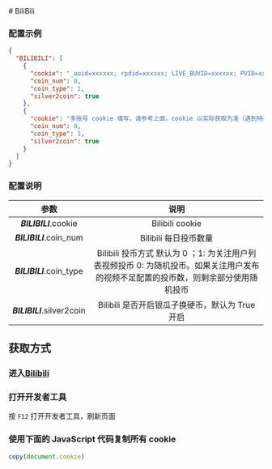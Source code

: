 
<Cards>
  <Card
    title="AcFun"
    href="/settings/acfun"
  />
  <Card
    title="阿里云盘"
    href="/settings/aliyun"
  />
  <Card
    title="Baidu 站点提交"
    href="/settings/baidu"
  />
  <Card
    title="Bilibili"
    href="/settings/bilibili"
  />
  <Card
    title="i茅台"
    href="/settings/imaotai"
  />
  <Card
    title="爱奇艺"
    href="/settings/iqiyi"
  />
  <Card
    title="全民 K 歌"
    href="/settings/kgqq"
  />
  <Card
    title="小米运动"
    href="/settings/mimotion"
  />
  <Card
    title="什么值得买"
    href="/settings/smzdm"
  />
  <Card
    title="百度贴吧"
    href="/settings/tieba"
  />
  <Card
    title="V2EX"
    href="/settings/v2ex"
  />
  <Card
    title="有道云笔记"
    href="/settings/youdao"
  />
</Cards>
# BiliBili

### 配置示例

```json
{
  "BILIBILI": [
    {
      "cookie": "_uuid=xxxxxx; rpdid=xxxxxx; LIVE_BUVID=xxxxxx; PVID=xxxxxx; blackside_state=xxxxxx; CURRENT_FNVAL=xxxxxx; buvid3=xxxxxx; fingerprint3=xxxxxx; fingerprint=xxxxxx; buivd_fp=xxxxxx; buvid_fp_plain=xxxxxx; DedeUserID=xxxxxx; DedeUserID__ckMd5=xxxxxx; SESSDATA=xxxxxx; bili_jct=xxxxxx; bsource=xxxxxx; finger=xxxxxx; fingerprint_s=xxxxxx;",
      "coin_num": 0,
      "coin_type": 1,
      "silver2coin": true
    },
    {
      "cookie": "多账号 cookie 填写，请参考上面，cookie 以实际获取为准（遇到特殊字符如双引号\" 请加反斜杠转义）",
      "coin_num": 0,
      "coin_type": 1,
      "silver2coin": true
    }
  ]
}
```

### 配置说明

|            参数            |                                                                 说明                                                                 |
| :------------------------: | :----------------------------------------------------------------------------------------------------------------------------------: |
|   _**BILIBILI**_.cookie    |                                                           Bilibili cookie                                                            |
|  _**BILIBILI**_.coin_num   |                                                        Bilibili 每日投币数量                                                         |
|  _**BILIBILI**_.coin_type  | Bilibili 投币方式 默认为 0 ；1: 为关注用户列表视频投币 0: 为随机投币。如果关注用户发布的视频不足配置的投币数，则剩余部分使用随机投币 |
| _**BILIBILI**_.silver2coin |                                           Bilibili 是否开启银瓜子换硬币，默认为 True 开启                                            |

## 获取方式

<Steps>

### 进入[Bilibili](https://www.bilibili.com)

### 打开开发者工具

按 `F12` 打开开发者工具，刷新页面

### 使用下面的 JavaScript 代码复制所有 cookie

```js
copy(document.cookie)
```

</Steps>
